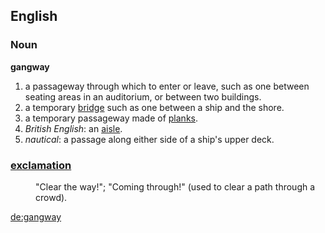 ==English==

===Noun===
'''gangway'''

#a passageway through which to enter or leave, such as one between seating areas in an auditorium, or between two buildings.
#a temporary [[bridge]] such as one between a ship and the shore. 
#a temporary passageway made of [[plank]]s.
#''British English'': an [[aisle]].
#''nautical'': a passage along either side of a ship's upper deck.
===[[exclamation]]===
:"Clear the way!";  "Coming through!" (used to clear a path through a crowd).

[[de:gangway]]